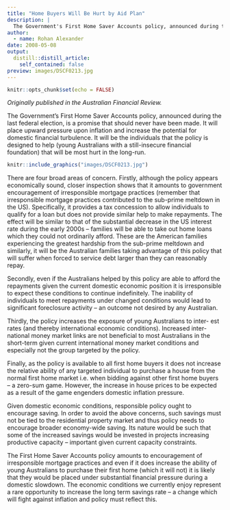 ```yaml
---
title: "Home Buyers Will Be Hurt by Aid Plan"
description: |
  The Government's First Home Saver Accounts policy, announced during the last federal election, is a promise that should never have been made. It will place upward pressure upon inflation and increase the potential for domestic financial turbulence. It will be the individuals that the policy is designed to help (young Australians with a still-insecure financial foundation) that will be most hurt in the long-run.
author:
  - name: Rohan Alexander
date: 2008-05-08
output:
  distill::distill_article:
    self_contained: false
preview: images/DSCF0213.jpg
---
```


```r
knitr::opts_chunk$set(echo = FALSE)
```

*Originally published in the Australian Financial Review.*

The Government's First Home Saver Accounts policy, announced during the last federal election, is a promise that should never have been made. It will place upward pressure upon inflation and increase the potential for domestic financial turbulence. It will be the individuals that the policy is designed to help (young Australians with a still-insecure financial foundation) that will be most hurt in the long-run.

```r
knitr::include_graphics("images/DSCF0213.jpg")
```

There are four broad areas of concern. Firstly, although the policy appears economically sound, closer inspection shows that it amounts to government encouragement of irresponsible mortgage practices (remember that irresponsible mortgage practices contributed to the sub-prime meltdown in the US). Specifically, it provides a tax concession to allow individuals to qualify for a loan but does not provide similar help to make repayments. The effect will be similar to that of the substantial decrease in the US interest rate during the early 2000s -- families will be able to take out home loans which they could not ordinarily afford. These are the American families experiencing the greatest hardship from the sub-prime meltdown and similarly, it will be the Australian families taking advantage of this policy that will suffer when forced to service debt larger than they can reasonably repay.

Secondly, even if the Australians helped by this policy are able to afford the repayments given the current domestic economic position it is irresponsible to expect these conditions to continue indefinitely. The inability of individuals to meet repayments under changed conditions would lead to significant foreclosure activity -- an outcome not desired by any Australian.

Thirdly, the policy increases the exposure of young Australians to inter- est rates (and thereby international economic conditions). Increased inter- national money market links are not beneficial to most Australians in the short-term given current international money market conditions and especially not the group targeted by the policy.

Finally, as the policy is available to all first home buyers it does not increase the relative ability of any targeted individual to purchase a house from the normal first home market i.e. when bidding against other first home buyers -- a zero-sum game. However, the increase in house prices to be expected as a result of the game engenders domestic inflation pressure.

Given domestic economic conditions, responsible policy ought to encourage saving. In order to avoid the above concerns, such savings must not be tied to the residential property market and thus policy needs to encourage broader economy-wide saving. Its nature would be such that some of the increased savings would be invested in projects increasing productive capacity -- important given current capacity constraints.

The First Home Saver Accounts policy amounts to encouragement of irresponsible mortgage practices and even if it does increase the ability of young Australians to purchase their first home (which it will not) it is likely that they would be placed under substantial financial pressure during a domestic slowdown. The economic conditions we currently enjoy represent a rare opportunity to increase the long term savings rate -- a change which will fight against inflation and policy must reflect this.
